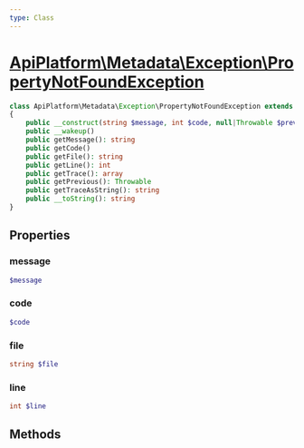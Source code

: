 ```yaml
---
type: Class
---
```


# [ApiPlatform\Metadata\Exception\PropertyNotFoundException](/docs/reference/Metadata/Exception/PropertyNotFoundException)



```php
class ApiPlatform\Metadata\Exception\PropertyNotFoundException extends ApiPlatform\Exception\PropertyNotFoundException implements `<a href="/docs/reference/Exception/ExceptionInterface">ApiPlatform\Exception\ExceptionInterface</a>`, Throwable, Stringable
{
    public __construct(string $message, int $code, null|Throwable $previous)
    public __wakeup()
    public getMessage(): string
    public getCode()
    public getFile(): string
    public getLine(): int
    public getTrace(): array
    public getPrevious(): Throwable
    public getTraceAsString(): string
    public __toString(): string
}
```
## Properties
### message

```php
$message
```



### code

```php
$code
```



### file

```php
string $file
```



### line

```php
int $line
```



## Methods
